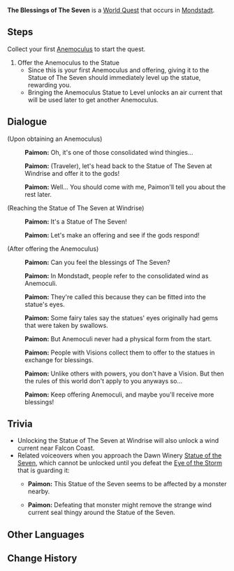 {{Quest Infobox
|image         = World Quest The Blessings of The Seven.png
|id            = 00469
|type          = World
|region        = Mondstadt
|area          = Galesong Hill
|summary       = The Traveler makes his/her first [[Anemoculus]] offering to a [[Statue of the Seven]].
|requirement   = Collect your first [[Anemoculus]]
|startLocation = [[Windrise]], [[Mondstadt]]
|other         = 
*Unlocks the Wind Current south of [[Windrise]]
|characters    = Traveler; Paimon
|voiced        = yes
}}
'''The Blessings of The Seven''' is a [[World Quest]] that occurs in [[Mondstadt]].
==Steps==
Collect your first [[Anemoculus]] to start the quest.
#Offer the Anemoculus to the Statue
#*Since this is your first Anemoculus and offering, giving it to the Statue of The Seven should immediately level up the statue, rewarding you.
#*Bringing the Anemoculus Statue to Level unlocks an air current that will be used later to get another Anemoculus.

==Dialogue==
{{Quest Description|[[Paimon]] suggests you go to a [[Statue of The Seven]].}}
{{Dialogue start}}
;(Upon obtaining an Anemoculus)
:{{A|vo tips goddess paimon 01.ogg}} '''Paimon:''' Oh, it's one of those consolidated wind thingies...
:{{A|vo tips goddess paimon 02.ogg}} '''Paimon:''' (Traveler), let's head back to the Statue of The Seven at Windrise and offer it to the gods!
:{{A|vo tips goddess paimon 03.ogg}} '''Paimon:''' Well... You should come with me, Paimon'll tell you about the rest later.

;(Reaching the Statue of The Seven at Windrise)
:{{A|vo tips goddess paimon 04.ogg}} '''Paimon:''' It's a Statue of The Seven!
:{{A|vo tips goddess paimon 05.ogg}} '''Paimon:''' Let's make an offering and see if the gods respond!

;(After offering the Anemoculus)
:{{A|vo tips goddess paimon 08.ogg}} '''Paimon:''' Can you feel the blessings of The Seven?
:{{A|vo tips goddess paimon 09.ogg}} '''Paimon:''' In Mondstadt, people refer to the consolidated wind as Anemoculi.
:{{A|vo tips goddess paimon 10.ogg}} '''Paimon:''' They're called this because they can be fitted into the statue's eyes.
:{{A|vo tips goddess paimon 11.ogg}} '''Paimon:''' Some fairy tales say the statues' eyes originally had gems that were taken by swallows.
:{{A|vo tips goddess paimon 12.ogg}} '''Paimon:''' But Anemoculi never had a physical form from the start.
:{{A|vo tips goddess paimon 13.ogg}} '''Paimon:''' People with Visions collect them to offer to the statues in exchange for blessings.
:{{A|vo tips goddess paimon 14.ogg}} '''Paimon:''' Unlike others with powers, you don't have a Vision. But then the rules of this world don't apply to you anyways so...
:{{A|vo tips goddess paimon 15.ogg}} '''Paimon:''' Keep offering Anemoculi, and maybe you'll receive more blessings!
{{Dialogue end}}

==Trivia==
* Unlocking the Statue of The Seven at Windrise will also unlock a wind current near Falcon Coast.
* Related voiceovers when you approach the Dawn Winery [[Statue of the Seven]], which cannot be unlocked until you defeat the [[Eye of the Storm]] that is guarding it:
** {{A|vo tips goddess paimon 06.ogg}} '''Paimon:''' This Statue of the Seven seems to be affected by a monster nearby.
** {{A|vo tips goddess paimon 07.ogg}} '''Paimon:''' Defeating that monster might remove the strange wind current seal thingy around the Statue of the Seven.

==Other Languages==
{{Other Languages
|en      = The Blessings of The Seven
|zhs     = 七神的赐福
|zhs_rm  = Qīshén de Cìfú
|zht     = 七神的賜福
|zht_rm  = Qīshén de Cìfú
|zh_tl   = The Granted Blessings of the Seven Gods
|ja      = 七神の祝福
|ja_rm   = Shichishin no Shukufuku{{Assumed}}
|ja_tl   = The Blessing of The Seven
|ko      = 일곱 신의 축복
|ko_rm   = Ilgop Sin-ui Chukbok
|ko_tl   = The Blessings of The Seven Gods
|es      = La bendición de Los Siete
|es_tl   = 
|fr      = La bénédiction des Sept
|fr_tl   = The Blessing of The Seven
|ru      = Благословение семи Архонтов
|ru_tl   = 
|th      = พรแห่งเทพทั้งเจ็ด
|th_rm   = 
|th_tl   = 
|vi      = Sự Ban Phước Của Bảy Vị Thần
|vi_tl   = 
|de      = Segen der Sieben
|de_tl   = Blessings of The Seven
|id      = Berkat dari The Seven
|id_tl   = Blessing from The Seven
|pt      = As Bênçãos dos Sete
|pt_tl   = 
}}

==Change History==
{{Change History|1.0}}